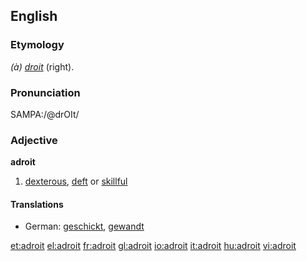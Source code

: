 ==English==

===Etymology===
{{F.}} ''(à) [[droit]]'' (right).

===Pronunciation===
{{US}} SAMPA:/@drOIt/

===Adjective===
'''adroit'''
# [[dexterous]], [[deft]] or [[skillful]]
====Translations====
*German: [[geschickt]], [[gewandt]]

[[et:adroit]]
[[el:adroit]]
[[fr:adroit]]
[[gl:adroit]]
[[io:adroit]]
[[it:adroit]]
[[hu:adroit]]
[[vi:adroit]]